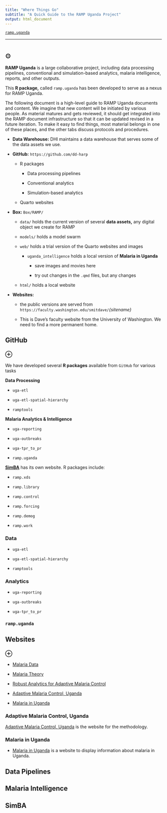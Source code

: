 ```yaml
---
title: "Where Things Go"
subtitle: "A Quick Guide to the RAMP Uganda Project"
output: html_document
---
```


[`ramp.uganda`](../index.html)

***

# {.tabset}

## $\odot$ 

**RAMP Uganda** is a large collaborative project, including data processing pipelines, conventional and simulation-based analytics, malaria intelligence, reports, and other outputs. 

This **R package,** called `ramp.uganda` has been developed to serve as a nexus for RAMP Uganda.  

The following document is a high-level guide to RAMP Uganda documents and content. We imagine that new content will be initiated by various people. As material matures and gets reviewed,  it should get integrated into the RAMP document infrastructure so that it can be updated revised in a future iteration. To make it easy to find things, most material belongs in one of these places, and the other tabs discuss protocols and procedures. 

+ **Data Warehouse:** DHI maintains a data warehouse that serves some of the data assets we use.  

+ **GitHub:** `https://github.com/dd-harp`

    - R packages
    
        - Data processing pipelines
        
        - Conventional analytics 
        
        - Simulation-based analytics 
    
    - Quarto websites 
    
+ **Box:** `Box/RAMP/` 

    - `data/` holds the current version of several **data assets,** any digital object we create for RAMP
    
    - `models/` holds a model swarm  
    
    - `web/` holds a trial version of the Quarto websites and images
   
        - `uganda_intelligence` holds a local version of **Malaria in Uganda**  

            - save images and movies here 
        
            - try out changes in the `.qmd` files, but any changes  
    
    - `html/` holds a local website  

+ **Websites:**

    - the public versions are served from `https://faculty.washington.edu/smitdave/`*{sitename}*
    
    - This is Dave's faculty website from the University of Washington. We need to find a more permanent home. 

## GitHub {.tabset}

### $\oplus$ 

We have developed several **R packages** available from `GitHub` for various tasks

**Data Processing**

+ `uga-etl`

+ `uga-etl-spatial-hierarchy`

+ `ramptools`

**Malaria Analytics & Intelligence**

+ `uga-reporting` 

+ `uga-outbreaks` 

+ `uga-tpr_to_pr` 

+ `ramp.uganda`

[**SimBA**](https://faculty.washington.edu/smitdave/simba/index.html) has its own website. R packages include:

+ `ramp.xds`

+ `ramp.library`

+ `ramp.control`

+ `ramp.forcing`

+ `ramp.demog`

+ `ramp.work`

### Data 

+ `uga-etl`

+ `uga-etl-spatial-hierarchy`

+ `ramptools`

### Analytics 

+ `uga-reporting` 

+ `uga-outbreaks` 

+ `uga-tpr_to_pr` 

### `ramp.uganda` 

## Websites {.tabset}

### $\oplus$ 

+ [Malaria Data](https://faculty.washington.edu/smitdave/malaria_data/)

+ [Malaria Theory](https://faculty.washington.edu/smitdave/theory/)

+ [Robust Analytics for Adaptive Malaria Control](https://faculty.washington.edu/smitdave/ramp/)

+ [Adaptive Malaria Control, Uganda](https://faculty.washington.edu/smitdave/uganda/)

+ [Malaria in Uganda](https://faculty.washington.edu/smitdave/uganda_intelligence/)

### Adaptive Malaria Control, Uganda 

[Adaptive Malaria Control, Uganda](https://faculty.washington.edu/smitdave/uganda/) is the website for the methodology. 

### Malaria in Uganda

+ [Malaria in Uganda](https://faculty.washington.edu/smitdave/uganda_intelligence/) is a website to display information about malaria in Uganda. 

## Data Pipelines



## Malaria Intelligence 

## SimBA 
